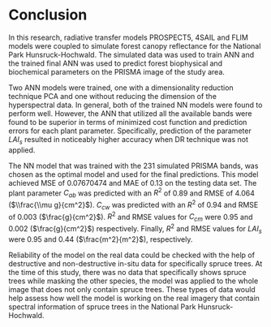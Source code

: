 # Conclusion

In this research, radiative transfer models PROSPECT5, 4SAIL and FLIM models were coupled to simulate forest canopy reflectance for the National Park Hunsruck-Hochwald. The simulated data was used to train ANN and the trained final ANN was used to predict forest biophysical and biochemical parameters on the PRISMA image of the study area. 

Two ANN models were trained, one with a dimensionality reduction technique PCA and one without reducing the dimension of the hyperspectral data. In general, both of the trained NN models were found to perform well. However, the ANN that utilized all the available bands were found to be superior in terms of minimized cost function and prediction errors for each plant parameter. Specifically, prediction of the parameter $LAI_{s}$ resulted in noticeably higher accuracy when DR technique was not applied.

The NN model that was trained with the 231 simulated PRISMA bands, was chosen as the optimal model and used for the final predictions. This model achieved MSE of 0.07670474 and MAE of 0.13 on the testing data set. The plant parameter $C_{ab}$ was predicted with an $R^2$ of 0.89 and RMSE of 4.064 ($\\frac{\\mu g}{cm^2}$). $C_{cw}$ was predicted with an $R^2$ of 0.94 and RMSE of 0.003 ($\frac{g}{cm^2}$). $R^2$ and RMSE values for $C_{cm}$ were 0.95 and 0.002 ($\frac{g}{cm^2}$) respectively. Finally, $R^2$ and RMSE values for $LAI_{s}$ were 0.95 and 0.44 ($\frac{m^2}{m^2}$), respectively.

Reliability of the model on the real data could be checked with the help of destructive and non-destructive in-situ data for specifically spruce trees. At the time of this study, there was no data that specifically shows spruce trees while masking the other species, the model was applied to the whole image that does not only contain spruce trees. These types of data would help assess how well the model is working on the real imagery that contain spectral information of spruce trees in the National Park Hunsruck-Hochwald.